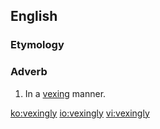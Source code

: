 ==English==

===Etymology===
{{suffix|en|vexing|ly}}

===Adverb===
{{en-adv}}

# In a [[vexing]] manner.

[[ko:vexingly]]
[[io:vexingly]]
[[vi:vexingly]]